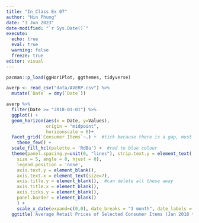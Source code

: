 ```yaml
---
title: "In_Class Ex 07"
author: "Hin Phung"
date: "3 Jun 2023"
date-modified: "`r Sys.Date()`"
execute:
  echo: true
  eval: true
  warning: false
  freeze: true
editor: visual
---
```


```r
pacman::p_load(ggHoriPlot, ggthemes, tidyverse)
```


```r
averp <- read_csv("data/AVERP.csv") %>%
  mutate(`Date` = dmy(`Date`))

```

```r
averp %>% 
  filter(Date >= "2018-01-01") %>%
  ggplot() +
  geom_horizon(aes(x = Date, y=Values), 
               origin = "midpoint", 
               horizonscale = 6)+
  facet_grid(`Consumer Items`~.) +  #tick because there is a gap, must include ~
    theme_few() +
  scale_fill_hcl(palette = 'RdBu') +  #red to blue colour
  theme(panel.spacing.y=unit(0, "lines"), strip.text.y = element_text(
    size = 5, angle = 0, hjust = 0),
    legend.position = 'none',
    axis.text.y = element_blank(),
    axis.text.x = element_text(size=7),
    axis.title.y = element_blank(),  #can delete all these away
    axis.title.x = element_blank(),
    axis.ticks.y = element_blank(),
    panel.border = element_blank()
    ) +
    scale_x_date(expand=c(0,0), date_breaks = "3 month", date_labels = "%b%y") +
  ggtitle('Average Retail Prices of Selected Consumer Items (Jan 2018 to Dec 2022)')

```





